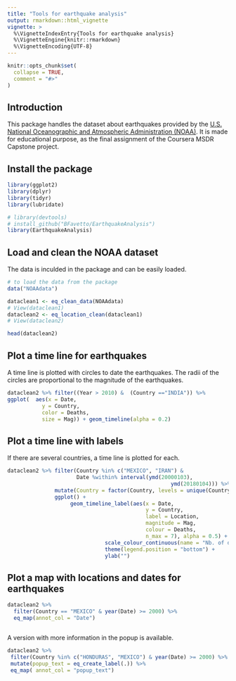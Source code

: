 ```yaml
---
title: "Tools for earthquake analysis"
output: rmarkdown::html_vignette
vignette: >
  %\VignetteIndexEntry{Tools for earthquake analysis}
  %\VignetteEngine{knitr::rmarkdown}
  %\VignetteEncoding{UTF-8}
---
```


```r
knitr::opts_chunk$set(
  collapse = TRUE,
  comment = "#>"
)
```

## Introduction

This package handles the dataset about earthquakes provided by the [U.S. National Oceanographic and Atmospheric Administration (NOAA)](https://www.ngdc.noaa.gov/). It is made for educational purpose, as the final assignment of the Coursera MSDR Capstone project. 

## Install the package

```r
library(ggplot2)
library(dplyr)
library(tidyr)
library(lubridate)
```


```r
# library(devtools)
# install_github("BFavetto/EarthquakeAnalysis")
library(EarthquakeAnalysis)
```

## Load and clean the NOAA dataset

The data is inculded in the package and can be easily loaded.

```r
# to load the data from the package
data("NOAAdata")

dataclean1 <- eq_clean_data(NOAAdata)
# View(dataclean1)
dataclean2 <- eq_location_clean(dataclean1)
# View(dataclean2)

head(dataclean2)
```


## Plot a time line for earthquakes 

A time line is plotted with  circles to date the earthquakes. The radii of the circles are proportional to the magnitude of the earthquakes.


```r
dataclean2 %>% filter((Year > 2010) &  (Country =="INDIA")) %>%
ggplot(  aes(x = Date,
           y = Country,
           color = Deaths,
           size = Mag)) + geom_timeline(alpha = 0.2)
```


## Plot a time line with labels

If there are several countries, a time line is plotted for each.

```r
dataclean2 %>% filter(Country %in% c("MEXICO", "IRAN") &
                      Date %within% interval(ymd(20000103),
                                                    ymd(20180104))) %>%
               mutate(Country = factor(Country, levels = unique(Country))) %>%
               ggplot() +
                    geom_timeline_label(aes(x = Date,
                                            y = Country,
                                            label = Location,
                                            magnitude = Mag,
                                            colour = Deaths,
                                            n_max = 7), alpha = 0.5) +
                               scale_colour_continuous(name = "Nb. of deaths") +
                               theme(legend.position = "bottom") +
                               ylab("")

```

## Plot a map with locations and dates for earthquakes

```r

dataclean2 %>%
  filter(Country == "MEXICO" & year(Date) >= 2000) %>%
  eq_map(annot_col = "Date")



```

A version with more information in the popup is available.

```r
dataclean2 %>%
 filter(Country %in% c("HONDURAS", "MEXICO") & year(Date) >= 2000) %>%
 mutate(popup_text = eq_create_label(.)) %>%
 eq_map( annot_col = "popup_text")
```

